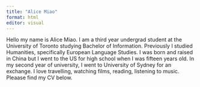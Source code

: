 ```yaml
---
title: "Alice Miao"
format: html
editor: visual
---
```


Hello my name is Alice Miao. I am a third year undergrad student at the University of Toronto studying Bachelor of Information. Previously I studied Humanities, specifically European Language Studies. I was born and raised in China but I went to the US for high school when I was fifteen years old. In my second year of university, I went to University of Sydney for an exchange. I love travelling, watching films, reading, listening to music. Pleaase find my CV below.
